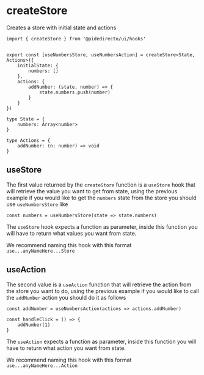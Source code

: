 

<Meta title="hooks/createStore" />

# createStore

Creates a store with initial state and actions

```tsx
import { createStore } from '@pidedirecto/ui/hooks'


export const [useNumbersStore, useNumbersAction] = createStore<State, Actions>({
    initialState: {
        numbers: []
    },
    actions: {
        addNumber: (state, number) => {
            state.numbers.push(number)
        }
    }
})

type State = {
    numbers: Array<number>
}

type Actions = {
    addNumber: (n: number) => void
}
```

## useStore

The first value returned by the `createStore` function is a `useStore` hook that will retrieve the value you want to get from state,
using the previous example if you would like to get the `numbers` state from the store you should use `useNumbersStore` like

```tsx
const numbers = useNumbersStore(state => state.numbers)
```

The `useStore` hook expects a function as parameter, inside this function you will have to return what values you want from state.

We recommend naming this hook with this format `use...anyNameHere...Store`

## useAction

The second value is a `useAction` function that will retrieve the action from the store you want to do,
using the previous example if you would like to call the `addNumber` action you should do it as follows

```tsx
const addNumber = useNumbersAction(actions => actions.addNumber)

const handleClick = () => {
    addNumber(1)
}
```

The `useAction` expects a function as parameter, inside this function you will have to return what action you want from state.

We recommend naming this hook with this format `use...anyNameHere...Action`






